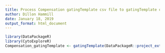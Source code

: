 ```yaml
---
title: Process Compensation gatingTemplate csv file to gatingTemplate object.
author: Dillon Hammill
date: January 18, 2019
output_format: html_document
---
```


```r
library(DataPackageR)
library(CytoExploreR)
Compensation_gatingTemplate <- gatingTemplate(DataPackageR::project_extdata_path('Compensation-gatingTemplate.csv'))
```